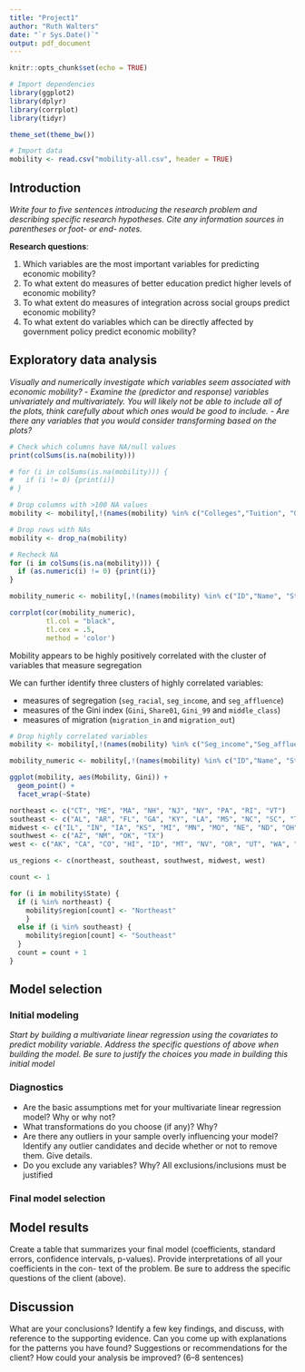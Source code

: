 ```yaml
---
title: "Project1"
author: "Ruth Walters"
date: "`r Sys.Date()`"
output: pdf_document
---
```


```r
knitr::opts_chunk$set(echo = TRUE)
```

```r
# Import dependencies
library(ggplot2)
library(dplyr)
library(corrplot)
library(tidyr)

theme_set(theme_bw())

# Import data
mobility <- read.csv("mobility-all.csv", header = TRUE)
```

## Introduction
*Write four to five sentences introducing the research problem and describing specific research hypotheses. Cite any information sources in parentheses or foot- or end- notes.*

**Research questions**:

1. Which variables are the most important variables for predicting economic mobility?
2. To what extent do measures of better education predict higher levels of economic mobility?
3. To what extent do measures of integration across social groups predict economic mobility?
4. To what extent do variables which can be directly affected by government policy predict economic mobility?

## Exploratory data analysis
*Visually and numerically investigate which variables seem associated with economic mobility?*
- *Examine the (predictor and response) variables univariately and multivariately. You will likely not be able to include all of the plots, think carefully about which ones would be good to include.*
- *Are there any variables that you would consider transforming based on the plots?*

```r
# Check which columns have NA/null values
print(colSums(is.na(mobility)))

# for (i in colSums(is.na(mobility))) {
#   if (i != 0) {print(i)}
# }
```
```r
# Drop columns with >100 NA values
mobility <- mobility[,!(names(mobility) %in% c("Colleges","Tuition", "Graduation", "HS_dropout"))]

# Drop rows with NAs
mobility <- drop_na(mobility)
```

```r
# Recheck NA
for (i in colSums(is.na(mobility))) {
  if (as.numeric(i) != 0) {print(i)}
}
```


```r
mobility_numeric <- mobility[,!(names(mobility) %in% c("ID","Name", "State", "Latitude", "Longitude"))]

corrplot(cor(mobility_numeric),
         tl.col = "black",
         tl.cex = .5, 
         method = 'color')
```

Mobility appears to be highly positively correlated with the cluster of variables that measure segregation 

We can further identify three clusters of highly correlated variables:

- measures of segregation (`seg_racial`, `seg_income`, and `seg_affluence`)
- measures of the Gini index (`Gini`, `Share01`, `Gini_99` and `middle_class`)
- measures of migration (`migration_in` and `migration_out`)

```r
# Drop highly correlated variables
mobility <- mobility[,!(names(mobility) %in% c("Seg_income","Seg_affluence", "Share01", "Gini_99"))]

mobility_numeric <- mobility[,!(names(mobility) %in% c("ID","Name", "State", "Latitude", "Longitude"))]
```

```r
ggplot(mobility, aes(Mobility, Gini)) + 
  geom_point() +
  facet_wrap(~State)
```
```r
northeast <- c("CT", "ME", "MA", "NH", "NJ", "NY", "PA", "RI", "VT")
southeast <- c("AL", "AR", "FL", "GA", "KY", "LA", "MS", "NC", "SC", "TN", "VA", "WV")
midwest <- c("IL", "IN", "IA", "KS", "MI", "MN", "MO", "NE", "ND", "OH", "SD", "WI")
southwest <- c("AZ", "NM", "OK", "TX")
west <- c("AK", "CA", "CO", "HI", "ID", "MT", "NV", "OR", "UT", "WA", "WY")

us_regions <- c(northeast, southeast, southwest, midwest, west)

count <- 1

for (i in mobility$State) {
  if (i %in% northeast) {
    mobility$region[count] <- "Northeast"
    }
  else if (i %in% southeast) {
    mobility$region[count] <- "Southeast"
  }
  count = count + 1 
}


```


## Model selection

### Initial modeling
*Start by building a multivariate linear regression using the covariates to predict mobility variable. Address the specific questions of above when building the model. Be sure to justify the choices you made in building this initial model*

### Diagnostics
- Are the basic assumptions met for your multivariate linear regression model? Why or why not?
- What transformations do you choose (if any)? Why?
- Are there any outliers in your sample overly influencing your model? Identify any outlier candidates and decide whether or not to remove them. Give details.
- Do you exclude any variables? Why? All exclusions/inclusions must be justified

### Final model selection


## Model results
Create a table that summarizes your final model (coefficients, standard errors, confidence intervals, p-values). Provide interpretations of all your coefficients in the con- text of the problem. Be sure to address the specific questions of the client (above).

## Discussion
What are your conclusions? Identify a few key findings, and discuss, with reference to the supporting evidence. Can
you come up with explanations for the patterns you have found? Suggestions or recommendations for the client? How could your analysis be improved? (6–8 sentences)


